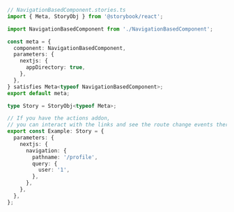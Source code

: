 ```ts
// NavigationBasedComponent.stories.ts
import { Meta, StoryObj } from '@storybook/react';

import NavigationBasedComponent from './NavigationBasedComponent';

const meta = {
  component: NavigationBasedComponent,
  parameters: {
    nextjs: {
      appDirectory: true,
    },
  },
} satisfies Meta<typeof NavigationBasedComponent>;
export default meta;

type Story = StoryObj<typeof Meta>;

// If you have the actions addon,
// you can interact with the links and see the route change events there
export const Example: Story = {
  parameters: {
    nextjs: {
      navigation: {
        pathname: '/profile',
        query: {
          user: '1',
        },
      },
    },
  },
};
```
